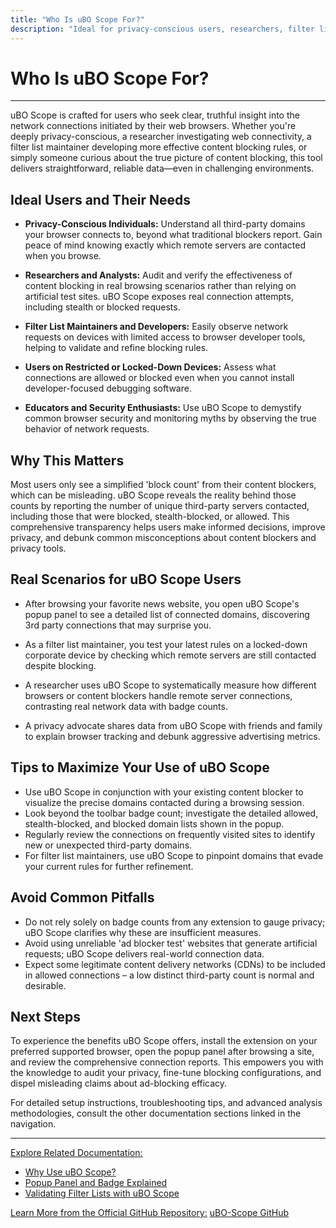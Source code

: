 ```yaml
---
title: "Who Is uBO Scope For?"
description: "Ideal for privacy-conscious users, researchers, filter list maintainers, and anyone wanting to audit or verify content blocking efficacy—even on restricted devices. It is also useful for those aiming to demystify browser security and monitoring myths."
---
```


# Who Is uBO Scope For?

---

uBO Scope is crafted for users who seek clear, truthful insight into the network connections initiated by their web browsers. Whether you're deeply privacy-conscious, a researcher investigating web connectivity, a filter list maintainer developing more effective content blocking rules, or simply someone curious about the true picture of content blocking, this tool delivers straightforward, reliable data—even in challenging environments.

## Ideal Users and Their Needs

- **Privacy-Conscious Individuals:**
  Understand all third-party domains your browser connects to, beyond what traditional blockers report. Gain peace of mind knowing exactly which remote servers are contacted when you browse.

- **Researchers and Analysts:**
  Audit and verify the effectiveness of content blocking in real browsing scenarios rather than relying on artificial test sites. uBO Scope exposes real connection attempts, including stealth or blocked requests.

- **Filter List Maintainers and Developers:**
  Easily observe network requests on devices with limited access to browser developer tools, helping to validate and refine blocking rules.

- **Users on Restricted or Locked-Down Devices:**
  Assess what connections are allowed or blocked even when you cannot install developer-focused debugging software.

- **Educators and Security Enthusiasts:**
  Use uBO Scope to demystify common browser security and monitoring myths by observing the true behavior of network requests.

## Why This Matters

Most users only see a simplified 'block count' from their content blockers, which can be misleading. uBO Scope reveals the reality behind those counts by reporting the number of unique third-party servers contacted, including those that were blocked, stealth-blocked, or allowed. This comprehensive transparency helps users make informed decisions, improve privacy, and debunk common misconceptions about content blockers and privacy tools.

## Real Scenarios for uBO Scope Users

- After browsing your favorite news website, you open uBO Scope's popup panel to see a detailed list of connected domains, discovering 3rd party connections that may surprise you.

- As a filter list maintainer, you test your latest rules on a locked-down corporate device by checking which remote servers are still contacted despite blocking.

- A researcher uses uBO Scope to systematically measure how different browsers or content blockers handle remote server connections, contrasting real network data with badge counts.

- A privacy advocate shares data from uBO Scope with friends and family to explain browser tracking and debunk aggressive advertising metrics.

## Tips to Maximize Your Use of uBO Scope

- Use uBO Scope in conjunction with your existing content blocker to visualize the precise domains contacted during a browsing session.
- Look beyond the toolbar badge count; investigate the detailed allowed, stealth-blocked, and blocked domain lists shown in the popup.
- Regularly review the connections on frequently visited sites to identify new or unexpected third-party domains.
- For filter list maintainers, use uBO Scope to pinpoint domains that evade your current rules for further refinement.

## Avoid Common Pitfalls

- Do not rely solely on badge counts from any extension to gauge privacy; uBO Scope clarifies why these are insufficient measures.
- Avoid using unreliable 'ad blocker test' websites that generate artificial requests; uBO Scope delivers real-world connection data.
- Expect some legitimate content delivery networks (CDNs) to be included in allowed connections – a low distinct third-party count is normal and desirable.

## Next Steps

To experience the benefits uBO Scope offers, install the extension on your preferred supported browser, open the popup panel after browsing a site, and review the comprehensive connection reports. This empowers you with the knowledge to audit your privacy, fine-tune blocking configurations, and dispel misleading claims about ad-blocking efficacy.

For detailed setup instructions, troubleshooting tips, and advanced analysis methodologies, consult the other documentation sections linked in the navigation.

---

<u>Explore Related Documentation:</u>

- [Why Use uBO Scope?](/overview/introduction-and-value/product-value)
- [Popup Panel and Badge Explained](/overview/feature-overview-usage/popover-and-badge)
- [Validating Filter Lists with uBO Scope](/guides/advanced-insight-analysis/filter-list-validation)

<u>Learn More from the Official GitHub Repository:</u> [uBO-Scope GitHub](https://github.com/gorhill/uBO-Scope)
